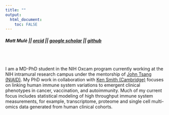 ```yaml
---
title: ""
output: 
  html_document:
    toc: FALSE
---
```

##### Matt Mulè || [orcid](https://orcid.org/0000-0001-8457-2716) || [google scholar](https://scholar.google.com/citations?user=eDbDGyIAAAAJ&hl=en) || [github](https://github.com/MattPM)  

<br /> 
<br /> 

I am a MD-PhD student in the NIH Oxcam program currently working at the NIH intramural research campus under the mentorship of [John Tsang (NIAID)](https://www.niaid.nih.gov/research/john-tsang-phd). My PhD work in collaboration with [Ken Smith (Cambridge)](http://www.med.cam.ac.uk/smith/) focuses on linking human immune system variations to emergent clinical phenotypes in cancer, vaccination, and autoimmunity. Much of my current focus includes statistical modeling of high throughput immune system measurements, for example, transcriptome, proteome and single cell multi-omics data generated from human clinical cohorts. 
  
